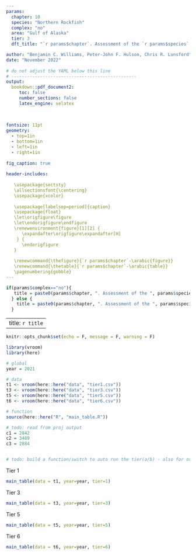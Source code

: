 ```yaml
---
params:
  chapter: 10
  species: "Northern Rockfish"
  complex: "no"
  area: "Gulf of Alaska"
  tier: 3
  dft_title: "`r params$chapter`. Assessment of the `r params$species` stock in the `r params$area`"

author: "Benjamin C. Williams, Peter-John F. Hulson, Chris R. Lunsford"
date: "November 2022"
  
# do not adjust the YAML below this line  
# ------------------------------------------------
output: 
  bookdown::pdf_document2:
     toc: false
     number_sections: false
     latex_engine: xelatex
     
     
    
fontsize: 11pt
geometry:
  - top=1in
  - bottom=1in
  - left=1in
  - right=1in
      
fig_caption: true
  
header-includes:
  
   \usepackage{sectsty}
   \allsectionsfont{\centering}
   \usepackage{xcolor}
   
   \usepackage[labelsep=period]{caption}
   \usepackage{float}
   \let\origfigure\figure
   \let\endorigfigure\endfigure
   \renewenvironment{figure}[1][2] {
      \expandafter\origfigure\expandafter[H]
    } {
      \endorigfigure
   }
   
   \renewcommand{\thefigure}{`r params$chapter`-\arabic{figure}}
   \renewcommand{\thetable}{`r params$chapter`-\arabic{table}}
   \pagenumbering{gobble}
---
```


```r
if(params$complex=="no"){
   title = paste0(params$chapter, ". Assessment of the ", params$species, " stock in the ", params$area)
  } else {
    title = paste0(params$chapter, ". Assessment of the ", params$species, " stock complex in the ", params$area)  
  }


```

---
title: `r title`
---

```r
knitr::opts_chunk$set(echo = F, message = F, warning = F)
```

```r
library(vroom)
library(here)

# global 
year = 2021

# data 
t1 <- vroom(here::here("data", "tier1.csv")) 
t3 <- vroom(here::here("data", "tier3.csv")) 
t5 <- vroom(here::here("data", "tier5.csv")) 
t6 <- vroom(here::here("data", "tier6.csv")) 

# function
source(here::here("R", "main_table.R"))

# todo: read from proj output
c1 = 2842
c2 = 3489
c3 = 2884


# todo: build a function/switch to auto run the tier(a/b) - also for overfishing/overfished

```

\newpage

Tier 1

```r
main_table(data = t1, year=year, tier=1)
```

\newpage

Tier 3
```r
main_table(data = t3, year=year, tier=3)
```

\newpage

Tier 5

```r
main_table(data = t5, year=year, tier=5)
```

\newpage

Tier 6

```r

main_table(data = t6, year=year, tier=6)
```

